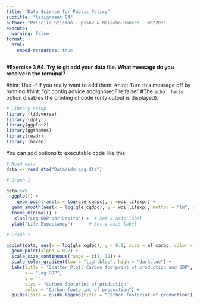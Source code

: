 ```yaml
---
title: "Data Science for Public Policy"
subtitle: "Assignment 04"
author: "Priscila Stisman - prs62 & Maleeha Hameed - mh2203"
execute: 
  warning: False
format: 
  html: 
    embed-resources: true
---
```


**#Exercise 3 
#4. Try to git add your data file. What message do you receive in the terminal?**

#hint: Use -f if you really want to add them. #hint: Turn this message off by running #hint: "git config advice.addIgnoredFile false" #The `echo: false` option disables the printing of code (only output is displayed).

```r
# Library setup
library (tidyverse)
library (dplyr)
library(ggplot2)
library(ggthemes)
library(readr)
library (haven)
```

You can add options to executable code like this

```r
# Read data
data <- read_dta("Data/idm_qog.dta")

```


```r
# Graph 1

data %>%
  ggplot() +
    geom_point(aes(x = log(gle_cgdpc), y =wdi_lifexp)) + 
  geom_smooth(aes(x = log(gle_cgdpc), y = wdi_lifexp), method = "lm", se = FALSE, color = "red") +
  theme_minimal() +
   xlab("Log GDP per Capita") +  # Set x-axis label
  ylab("Life Expectancy")      # Set y-axis label
```



```r
# Graph 2

ggplot(data, aes(x = log(gle_cgdpc), y = 0.1, size = ef_carbp, color = ef_carbp), na.rm = TRUE) +
  geom_point(alpha = 0.7) +
  scale_size_continuous(range = c(1, 10)) +
  scale_color_gradient(low = "lightblue", high = "darkblue") +
  labs(title = "Scatter Plot: Carbon footprint of production and GDP",
       x = "Log GDP",
       y = "",
       size = "Carbon footprint of production",
       color = "Carbon footprint of production") +
  guides(size = guide_legend(title = "Carbon footprint of production"))


```

```
```